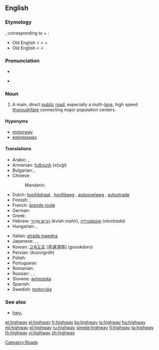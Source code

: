 {{wikipedia}}
==English==

===Etymology===
{{etyl|ang}} {{term|heahweg|hēahweġ|main road}}, corresponding to {{term|high}} + {{term|way}}:
* Old English {{term|heah|hēah|of great height, tall}} <{{proto|Germanic|kaukhaz}} < {{proto|Indo-European|kowkos|hill}} +
* Old English {{term|weg|weġ|lang=ang|road, path}} < {{proto|Germanic|wegaz}} < {{proto|Indo-European|wegʰ-|to move}}.

===Pronunciation===
* {{IPA|/ˈhaɪweɪ/}}
* {{audio|en-us-highway.ogg|Audio (US)}}
*: {{rhymes|aɪweɪ}}

===Noun===
{{en-noun}}

# A main, direct [[public]] [[road]], especially a multi-[[lane]], high speed [[thoroughfare]] connecting major population centers.

====Hyponyms====
* [[motorway]]
* [[expressway]]

====Translations====
{{trans-top|main public thoroughfare}}
* Arabic: {{t|ar|طريق|m|tr=tariiq|sc=Arab}},  {{t|ar|طريق عام|m|tr=Tariiq `aamm|sc=Arab}}
* Armenian: [[խճուղի]] (xč̣uġi)
* Bulgarian: {{t-|bg|автомагистрала|f|tr=ávtomagistrála|sc=Cyrl}},  {{t-|bg|автострада|f|tr=ávtostráda|sc=Cyrl}}
* Chinese:
*: Mandarin: {{t|zh|公路|tr=gōnglù|sc=Hani}}
* Dutch: [[hoofdstraat]] {{f}}, [[hoofdweg]] {{m}}, [[autosnelweg]] {{m}}, [[autostrade]] {{f}}
* Finnish: {{t-|fi|päätie}}, {{t+|fi|valtatie}}
* French: [[grande route]] {{f}}
* German: {{t+|de|Autobahn|f}}
* Greek: {{t+|el|λεωφόρος|f|tr=leofóros|sc=Grek}}
* Hebrew: [[כביש מהיר|כְּבִיש מַהִיר]] (''kvish mahir''), [[אוטוסטרדה]] (''otostrada'')
* Hungarian: {{t+|hu|autópálya}}, {{t+|hu|országút}}
{{trans-mid}}
* Italian: [[strada maestra]] {{f}}
* Japanese: {{t|ja|公道|tr=こうどう, kōdō|sc=Jpan}},  {{t|ja|街道|tr=かいどう, kaidō|sc=Jpan}},  {{t|ja|公路|tr=こうろ, kōro|sc=Jpan}}
* Korean: [[고속도로]] [高速道路] (''gosokdoro'')
* Persian: {{fa-Arab|[[بزرگراه]]}} (''bozorgrâh'')
* Polish: {{t+|pl|autostrada|f}}
* Portuguese: {{t-|pt|rodovia|f}}
* Romanian: {{t-|ro|autostrada|f}}
* Russian: {{qualifier|indeclinable}} {{t|ru|шоссе|n|tr=šossé|sc=Cyrl}},  {{t|ru|магистраль|f|tr=magistrál’|sc=Cyrl}},  {{t|ru|автострада|f|tr=avtostráda|sc=Cyrl}}
* Slovene: [[avtocesta]] {{f}}
* Spanish: {{t+|es|carretera|f}}
* Swedish: [[motorväg]] {{c}}
{{trans-bottom}}

===See also===
* [[hwy.]]

[[Category:Roads]]

[[et:highway]]
[[el:highway]]
[[fr:highway]]
[[ko:highway]]
[[io:highway]]
[[hu:highway]]
[[ml:highway]]
[[pl:highway]]
[[ru:highway]]
[[simple:highway]]
[[fi:highway]]
[[ta:highway]]
[[th:highway]]
[[vi:highway]]
[[zh:highway]]